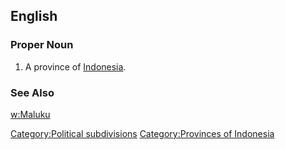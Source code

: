 ==English==
===Proper Noun===
{{en-proper noun}}
#A province of [[Indonesia]].
===See Also===
[[w:Maluku]]
[[Category:Political subdivisions]]
[[Category:Provinces of Indonesia]]